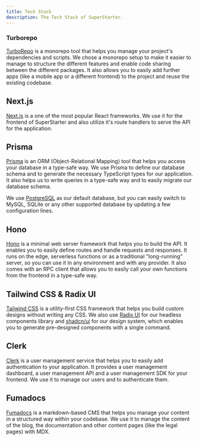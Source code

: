 ```yaml
---
title: Tech Stack
description: The Tech Stack of SuperStarter.
---
```


### Turborepo

[TurboRepo](https://turbo.build/repo) is a monorepo tool that helps you manage your project's dependencies and scripts. We chose a monorepo setup to make it easier to manage to structure the different features and enable code sharing between the different packages. It also allows you to easily add further apps (like a mobile app or a different frontend) to the project and reuse the existing codebase.

## Next.js

[Next.js](https://nextjs.org/) is a one of the most popular React frameworks. We use it for the frontend of SuperStarter and also utilize it's route handlers to serve the API for the application.

## Prisma

[Prisma](https://www.prisma.io/) is an ORM (Object-Relational Mapping) tool that helps you access your database in a type-safe way. We use Prisma to define our database schema and to generate the necessary TypeScript types for our application. It also helps us to write queries in a type-safe way and to easily migrate our database schema.

We use [PostgreSQL](https://www.postgresql.org/) as our default database, but you can easily switch to MySQL, SQLite or any other supported database by updating a few configuration lines.

## Hono

[Hono](https://hono.dev/) is a minimal web server framework that helps you to build the API. It enables you to easily define routes and handle requests and responses. It runs on the edge, serverless functions or as a traditional "long-running" server, so you can use it in any environment and with any provider. It also comes with an RPC client that allows you to easily call your own functions from the frontend in a type-safe way.

## Tailwind CSS & Radix UI

[Tailwind CSS](https://tailwindcss.com/) is a utility-first CSS framework that helps you build custom designs without writing any CSS. We also use [Radix UI](https://www.radix-ui.com/) for our headless components library and [shadcn/ui](https://ui.shadcn.com/) for our design system, which enables you to generate pre-designed components with a single command.

## Clerk

[Clerk](https://clerk.com/) is a user management service that helps you to easily add authentication to your application. It provides a user management dashboard, a user management API and a user management SDK for your frontend. We use it to manage our users and to authenticate them.

## Fumadocs

[Fumadocs](https://fumadocs.com/) is a markdown-based CMS that helps you manage your content in a structured way within your codebase. We use it to manage the content of the blog, the documentation and other content pages (like the legal pages) with MDX.